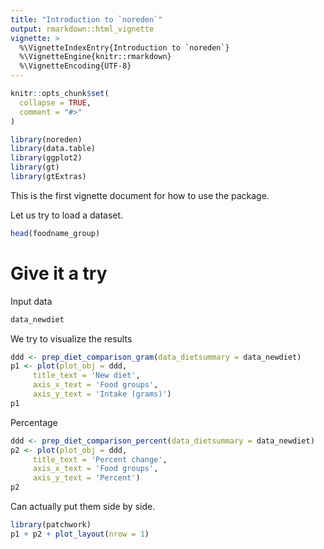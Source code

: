 ```yaml
---
title: "Introduction to `noreden`"
output: rmarkdown::html_vignette
vignette: >
  %\VignetteIndexEntry{Introduction to `noreden`}
  %\VignetteEngine{knitr::rmarkdown}
  %\VignetteEncoding{UTF-8}
---
```


```r
knitr::opts_chunk$set(
  collapse = TRUE,
  comment = "#>"
)
```

```r
library(noreden)
library(data.table)
library(ggplot2)
library(gt)
library(gtExtras)
```

This is the first vignette document for how to use the package. 

Let us try to load a dataset.

```r
head(foodname_group)
```


# Give it a try 

Input data

```r
data_newdiet
```

We try to visualize the results

```r
ddd <- prep_diet_comparison_gram(data_dietsummary = data_newdiet)
p1 <- plot(plot_obj = ddd,
     title_text = 'New diet',
     axis_x_text = 'Food groups',
     axis_y_text = 'Intake (grams)')
p1
```

Percentage 

```r
ddd <- prep_diet_comparison_percent(data_dietsummary = data_newdiet)
p2 <- plot(plot_obj = ddd,
     title_text = 'Percent change',
     axis_x_text = 'Food groups',
     axis_y_text = 'Percent')
p2
```


Can actually put them side by side.

```r
library(patchwork)
p1 + p2 + plot_layout(nrow = 1)
```



